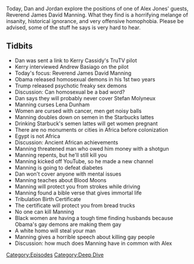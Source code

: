 {{DEFAULTSORT:
    #_EPISODE_0232:Reverend Manning
}}{{Episode
    | title           = Reverend Manning
    | caption         = Listen to this episode on [https://knowledgefight.libsyn.com/knowledge-fight-reverend-manning Libsyn] [https://open.spotify.com/episode/08kE1HILbUymwWEU0yYAwL Spotify]
    | episodeNumber   = 232
    | length          = 01:37:38
    | airDate         = November 28, 2018
    | episodeType     = [[:Category:Deep Dive|Deep Dive]]
    | appearance      = [[Kerry Cassidy]], [[Andrew Basiago]], [[James David Manning]], [[Stefan Molyneux]], [[Lena Dunham]]
    | oocDrop         = I am now a 9/11 truther!
    | previousEpisode = [[231: March 24, 2009]]
    | nextEpisode     = [[233: November 28, 2018]]
}}

{{Stub}}

Today, Dan and Jordan explore the positions of one of Alex Jones' guests, Reverend James David Manning. What they find is a horrifying melange of insanity, historical ignorance, and very offensive homophobia. Please be advised, some of the stuff he says is very hard to hear.

==Tidbits==

*Dan was sent a link to Kerry Cassidy's TruTV pilot
*Kerry interviewed Andrew Basiago on the pilot
*Today's focus: Reverend James David Manning
*Obama released homosexual demons in his 1st two years
*Trump released psychotic freaky sex demons
*Discussion: Can homosexual be a bad word?
*Dan says they will probably never cover Stefan Molyneux
*Manning curses Lena Dunham
*Women are cursed with cancer, men get noisy balls
*Manning doubles down on semen in the Starbucks lattes
*Drinking Starbuck's semen lattes will get women pregnant
*There are no monuments or cities in Africa before colonization
*Egypt is not Africa
*Discussion: Ancient African achievements
*Manning threatened man who owed him money with a shotgun
*Manning repents, but he'll still kill you
*Manning kicked off YouTube, so he made a new channel
*Manning is going to defeat diabetes
*Dan won't cover anyone with mental issues
*Manning teaches about Blood Moons
*Manning will protect you from strokes while driving
*Manning found a bible verse that gives immortal life
*Tribulation Birth Certificate
*The certificate will protect you from bread trucks
*No one can kill Manning
*Black women are having a tough time finding husbands because Obama's gay demons are making them gay
*A white homo will steal your man
*Manning gives a horrible speech about killing gay people
*Discussion: how much does Manning have in common with Alex

[[Category:Episodes]]
[[Category:Deep Dive]]
